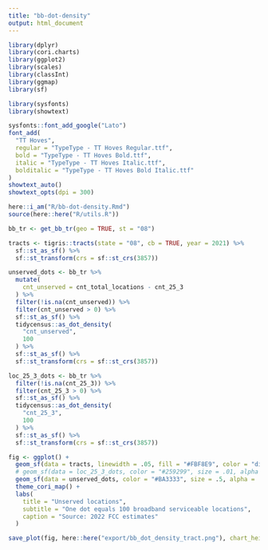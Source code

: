 ```yaml
---
title: "bb-dot-density"
output: html_document
---
```



```r

library(dplyr)
library(cori.charts)
library(ggplot2)
library(scales)
library(classInt)
library(ggmap)
library(sf)

library(sysfonts)
library(showtext)

sysfonts::font_add_google("Lato")
font_add(
  "TT Hoves",
  regular = "TypeType - TT Hoves Regular.ttf",
  bold = "TypeType - TT Hoves Bold.ttf",
  italic = "TypeType - TT Hoves Italic.ttf",
  bolditalic = "TypeType - TT Hoves Bold Italic.ttf"
)
showtext_auto()
showtext_opts(dpi = 300)

here::i_am("R/bb-dot-density.Rmd")
source(here::here("R/utils.R"))

```


```r

bb_tr <- get_bb_tr(geo = TRUE, st = "08")

```


```r

tracts <- tigris::tracts(state = "08", cb = TRUE, year = 2021) %>%
  sf::st_as_sf() %>%
  sf::st_transform(crs = sf::st_crs(3857))

unserved_dots <- bb_tr %>%
  mutate(
    cnt_unserved = cnt_total_locations - cnt_25_3
  ) %>%
  filter(!is.na(cnt_unserved)) %>%
  filter(cnt_unserved > 0) %>%
  sf::st_as_sf() %>%
  tidycensus::as_dot_density(
    "cnt_unserved",
    100
  ) %>%
  sf::st_as_sf() %>%
  sf::st_transform(crs = sf::st_crs(3857))

```

```r

loc_25_3_dots <- bb_tr %>%
  filter(!is.na(cnt_25_3)) %>%
  filter(cnt_25_3 > 0) %>%
  sf::st_as_sf() %>%
  tidycensus::as_dot_density(
    "cnt_25_3",
    100
  ) %>%
  sf::st_as_sf() %>%
  sf::st_transform(crs = sf::st_crs(3857))

```


```r

fig <- ggplot() +
  geom_sf(data = tracts, linewidth = .05, fill = "#FBF8E9", color = "dimgray") +
  # geom_sf(data = loc_25_3_dots, color = "#259299", size = .01, alpha = .1) +
  geom_sf(data = unserved_dots, color = "#BA3333", size = .5, alpha = .7) + 
  theme_cori_map() +
  labs(
    title = "Unserved locations",
    subtitle = "One dot equals 100 broadband serviceable locations",
    caption = "Source: 2022 FCC estimates"
  ) 

save_plot(fig, here::here("export/bb_dot_density_tract.png"), chart_height = 7.5)

```